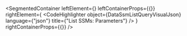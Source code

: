 
<SegmentedContainer
  leftElement={<DataSsmListQueryDesc />}
  leftContainerProps={{}}
  rightElement={
    <CodeHighlighter
      object={DataSsmListQueryVisualJson}
      language={"json"}
      title={"List SSMs: Parameters"}
    />
  }
  rightContainerProps={{}}
/>

